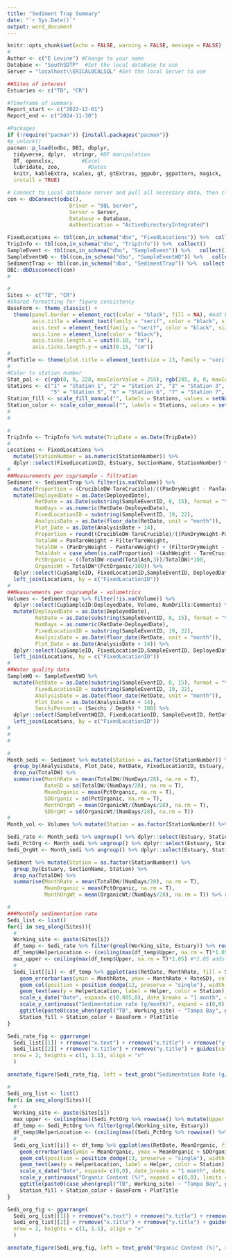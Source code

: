 ```yaml
---
title: "Sediment Trap Summary"
date: "`r Sys.Date()`"
output: word_document
---
```


```r
knitr::opts_chunk$set(echo = FALSE, warning = FALSE, message = FALSE)
#
Author <- c("E Levine") #Change to your name
Database <- "SouthSDTP"  #Set the local database to use
Server = "localhost\\ERICALOCALSQL" #Set the local Server to use

##Sites of interest
Estuaries <- c("TB", "CR")

#Timeframe of summary
Report_start <- c("2022-12-01")
Report_end <- c("2024-11-30")

#Packages
if (!require("pacman")) {install.packages("pacman")}
#p_unlock()
pacman::p_load(odbc, DBI, dbplyr,
  tidyverse, dplyr,  stringr, #DF manipulation
  DT, openxlsx,         #Excel
  lubridate, zoo,         #Dates
  knitr, kableExtra, scales, gt, gtExtras, ggpubr, ggpattern, magick, 
  install = TRUE)

```

```r
# Connect to Local database server and pull all necessary data, then close connection 
con <- dbConnect(odbc(),
                    Driver = "SQL Server", 
                    Server = Server,
                    Database = Database,
                    Authentication = "ActiveDirectoryIntegrated")

FixedLocations <- tbl(con,in_schema("dbo", "FixedLocations")) %>%  collect() 
TripInfo <- tbl(con,in_schema("dbo", "TripInfo")) %>%  collect() 
SampleEvent <- tbl(con,in_schema("dbo", "SampleEvent")) %>%   collect()
SampleEventWQ <- tbl(con,in_schema("dbo", "SampleEventWQ")) %>%   collect()
SedimentTrap <- tbl(con,in_schema("dbo", "SedimentTrap")) %>%  collect() 
DBI::dbDisconnect(con)
#
```

```r
#
Sites <- c("TB", "CR")
#Shared formatting for figure consistency
BaseForm <- theme_classic() +
  theme(panel.border = element_rect(color = "black", fill = NA), #Add border
        axis.title = element_text(family = "serif", color = "black", size = 17), axis.title.x = element_text(margin = margin(t = 12)), #Adjust axis title and text
        axis.text = element_text(family = "serif", color = "black", size = 12), axis.text.x = element_text(angle = 45, hjust = 1),
        axis.line = element_line(color = "black"),
        axis.ticks.length.x = unit(0.10, "cm"),
        axis.ticks.length.y = unit(0.15, "cm"))
#
PlotTitle <- theme(plot.title = element_text(size = 13, family = "serif", margin = margin(b = 0.07, t = 0)))
#
#Color to station number
Stat_pal <- c(rgb(0, 0, 228, maxColorValue = 255), rgb(245, 0, 0, maxColorValue = 255), rgb(0, 118, 0, maxColorValue = 255), rgb(102, 0, 102, maxColorValue = 255), rgb(245, 0, 0, maxColorValue = 255), rgb(0, 118, 0, maxColorValue = 255), rgb(255, 128, 0, maxColorValue = 255), rgb(127, 0, 255, maxColorValue = 255))
Stations <- c("1" = "Station 1", "2" = "Station 2", "3" = "Station 3", "4" = "Station 4", 
              "5" = "Station 5", "6" = "Station 6", "7" = "Station 7", "8" = "Station 8") 
Station_fill <- scale_fill_manual("", labels = Stations, values = setNames(Stat_pal, 1:8), na.value = "#999999")
Station_color <- scale_color_manual("", labels = Stations, values = setNames(Stat_pal, 1:8), na.value = "#999999")
#
#
```

```r
#
TripInfo <- TripInfo %>% mutate(TripDate = as.Date(TripDate))
#
Locations <- FixedLocations %>% 
  mutate(StationNumber = as.numeric(StationNumber)) %>% 
  dplyr::select(FixedLocationID, Estuary, SectionName, StationNumber) %>% distinct()  
#
##Measurements per cup/sample - filtration
Sediment <- SedimentTrap %>% filter(is.na(Volume)) %>% 
  mutate(Proportion = (CrucibleDW-TareCrucible)/((PanDryWeight - PanTareWeight) + (FilterDryWeight - FilterTareWeight))) %>%
  mutate(DeployedDate = as.Date(DeployedDate), 
         RetDate = as.Date(substring(SampleEventID, 8, 15), format = "%Y%m%d"), 
         NumDays = as.numeric(RetDate-DeployedDate),
         FixedLocationID = substring(SampleEventID, 19, 22), 
         AnalysisDate = as.Date(floor_date(RetDate, unit = "month")),
         Plot_Date = as.Date(AnalysisDate + 14),
         Proportion = round((CrucibleDW-TareCrucible)/((PanDryWeight-PanTareWeight)+(FilterDryWeight-FilterTareWeight)),3),
         TotalWW = PanTareWeight + FilterTareWeight,
         TotalDW = (PanDryWeight - PanTareWeight) + (FilterDryWeight - FilterTareWeight),
         TotalAsh = case_when(is.na(Proportion) ~(AshWeight - TareCrucible)*(1/PortionofSample), TRUE ~ (AshWeight - TareCrucible)*(1/Proportion)),
         PctOrganic = ((TotalDW-round(TotalAsh,3))/TotalDW)*100,
         OrganicWt = TotalDW*(PctOrganic/100)) %>%
  dplyr::select(CupSampleID, FixedLocationID,SampleEventID, DeployedDate,RetDate, AnalysisDate, Plot_Date, NumDays, Proportion, PortionofSample, TotalWW, TotalDW, TotalAsh, OrganicWt, PctOrganic) %>% 
  left_join(Locations, by = c("FixedLocationID"))
#
##Measurements per cup/sample - volumetrics
Volumes <- SedimentTrap %>% filter(!is.na(Volume)) %>% 
  dplyr::select(CupSampleID:DeployedDate, Volume, NumDrills:Comments) %>%
  mutate(DeployedDate = as.Date(DeployedDate), 
         RetDate = as.Date(substring(SampleEventID, 8, 15), format = "%Y%m%d"), 
         NumDays = as.numeric(RetDate-DeployedDate),
         FixedLocationID = substring(SampleEventID, 19, 22), 
         AnalysisDate = as.Date(floor_date(RetDate, unit = "month")),
         Plot_Date = as.Date(AnalysisDate + 14)) %>% 
  dplyr::select(CupSampleID, FixedLocationID,SampleEventID, DeployedDate,RetDate, AnalysisDate, Plot_Date, NumDays, Volume) %>%
  left_join(Locations, by = c("FixedLocationID"))
#
##Water quality data
SampleWQ <- SampleEventWQ %>% 
  mutate(RetDate = as.Date(substring(SampleEventID, 8, 15), format = "%Y%m%d"), 
         FixedLocationID = substring(SampleEventID, 19, 22), 
         AnalysisDate = as.Date(floor_date(RetDate, unit = "month")),
         Plot_Date = as.Date(AnalysisDate + 14),
         SecchiPercent = (Secchi / Depth) * 100) %>%
  dplyr::select(SampleEventWQID, FixedLocationID, SampleEventID, RetDate, AnalysisDate, Plot_Date, Temperature, Salinity, DissolvedOxygen, PercentDissolvedOxygen, pH, SecchiPercent, TurbidityYSI, TurbidityHach) %>%  
  left_join(Locations, by = c("FixedLocationID")) 
#
#
#
```

```r
#
Month_sedi <- Sediment %>% mutate(Station = as.factor(StationNumber)) %>%
  group_by(AnalysisDate, Plot_Date, RetDate, FixedLocationID, Estuary, SectionName, Station) %>%
  drop_na(TotalDW) %>%
  summarise(MonthRate = mean(TotalDW/(NumDays/28), na.rm = T),
            RateSD = sd(TotalDW/(NumDays/28), na.rm = T),
            MeanOrganic = mean(PctOrganic, na.rm = T),
            SDOrganic = sd(PctOrganic, na.rm = T),
            MonthOrgWt = mean(OrganicWt/(NumDays/28), na.rm = T),
            SDOrgWt = sd(OrganicWt/(NumDays/28), na.rm = T))
#
Month_vol <- Volumes %>% mutate(Station = as.factor(StationNumber)) %>% group_by(AnalysisDate, Plot_Date, RetDate, FixedLocationID, Estuary, SectionName, Station) %>% summarise(MonthVol = mean(Volume/(NumDays/28), na.rm = T))

Sedi_rate <- Month_sedi %>% ungroup() %>% dplyr::select(Estuary, Station, RetDate, contains("Rate")) %>% mutate(Helper = case_when(is.na(MonthRate) ~ "*", TRUE ~ NA))
Sedi_PctOrg <- Month_sedi %>% ungroup() %>% dplyr::select(Estuary, Station, RetDate, contains("Organic")) %>% mutate(Helper = case_when(is.na(MeanOrganic) ~ "*", TRUE ~ NA))
Sedi_OrgWt <- Month_sedi %>% ungroup() %>% dplyr::select(Estuary, Station, RetDate, contains("Wt")) %>% mutate(Helper = case_when(is.na(MonthOrgWt) ~ "*", TRUE ~ NA))
```

```r
Sediment %>% mutate(Station = as.factor(StationNumber)) %>%
  group_by(Estuary, SectionName, Station) %>%
  drop_na(TotalDW) %>%
  summarise(MonthRate = mean(TotalDW/(NumDays/28), na.rm = T),
            MeanOrganic = mean(PctOrganic, na.rm = T),
            MonthOrgWt = mean(OrganicWt/(NumDays/28), na.rm = T)) %>% rename("Sedimentation Rate (g/month)" = MonthRate, "% Organic" = MeanOrganic, "Oragnic Weight (g)" = MonthOrgWt) %>% ungroup() %>% gt() 
```

```r
#
###Monthly sedimentation rate
Sedi_list <- list()
for(i in seq_along(Sites)){
  #
  Working_site <- paste(Sites[i])
  df_temp <- Sedi_rate %>% filter(grepl(Working_site, Estuary)) %>% rowwise() %>% mutate(Upper = sum(MonthRate, RateSD, na.rm = TRUE))
  df_temp$HelperLocation <- (ceiling(max(df_temp$Upper, na.rm = T)*1.05)/5)
  max_upper <- ceiling(max(df_temp$Upper, na.rm = T)*1.05) #*1.05 adds 5% buffer to top if needed
  #
  Sedi_list[[i]] <- df_temp %>% ggplot(aes(RetDate, MonthRate, fill = Station, color = Station))+ 
    geom_errorbar(aes(ymin = MonthRate, ymax = MonthRate + RateSD), color = "black", position = position_dodge(12, preserve = "single"), width = 9) +
    geom_col(position = position_dodge(12, preserve = "single"), width = 9, color = "black") +
    geom_text(aes(y = HelperLocation, label = Helper, color = Station), position = position_dodge(12, preserve = "single"), size = 8) +
    scale_x_date("Date", expand= c(0.005,0), date_breaks = "1 month", date_labels = "%b %Y", limits = c(floor_date(min(TripInfo$TripDate), "month"), ceiling_date(max(TripInfo$TripDate), "month") %m-% days(1)))+
    scale_y_continuous("Sedimentation rate (g/month)", expand = c(0,0), limits = c(0, max(pretty(0:ceiling(max_upper*10)/10))), breaks = pretty(0:ceiling(max_upper*10)/10))+
    ggtitle(paste0(case_when(grepl("TB", Working_site) ~ "Tampa Bay", grepl("CR", Working_site) ~ "Caloosahatchee River", TRUE ~ "WRONG"))) +
    Station_fill + Station_color + BaseForm + PlotTitle
}

Sedi_rate_fig <- ggarrange(
  Sedi_list[[1]] + rremove("x.text") + rremove("x.title") + rremove("y.title") + guides(color = guide_legend(override.aes = list(size=2))),
  Sedi_list[[2]] + rremove("x.title") + rremove("y.title") + guides(color = guide_legend(override.aes = list(size=2))),
  nrow = 2, heights = c(1, 1.1), align = "v"  
  )

annotate_figure(Sedi_rate_fig, left = text_grob("Sedimentation Rate (g/month)", rot = 90, vjust = 0.4, family = "serif", size = 18, color = "black"))

```

```r
#
Sedi_org_list <- list()
for(i in seq_along(Sites)){
  #
  Working_site <- paste(Sites[i])
  max_upper <- ceiling(max((Sedi_PctOrg %>% rowwise() %>% mutate(Upper = sum(MeanOrganic, SDOrganic, na.rm = TRUE)))$Upper, na.rm = T)*1.05) #*1.05 adds 5% buffer to top if needed
  df_temp <- Sedi_PctOrg %>% filter(grepl(Working_site, Estuary))
  df_temp$HelperLocation <- (ceiling(max((Sedi_PctOrg %>% rowwise() %>% mutate(Upper = sum(MeanOrganic, SDOrganic, na.rm = TRUE)))$Upper, na.rm = T)*1.05))/5
  #
  Sedi_org_list[[i]] <- df_temp %>% ggplot(aes(RetDate, MeanOrganic, fill = Station, color = Station))+ 
    geom_errorbar(aes(ymin = MeanOrganic, ymax = MeanOrganic + SDOrganic), color = "black", position = position_dodge(13, preserve = "single"), width = 12) +
    geom_col(position = position_dodge(13, preserve = "single"), width = 10, color = "black") +
    geom_text(aes(y = HelperLocation, label = Helper, color = Station), position = position_dodge(13, preserve = "single"), size = 8) +
    scale_x_date("Date", expand= c(0,0), date_breaks = "1 month", date_labels = "%b %Y", limits = c(floor_date(min(TripInfo$TripDate), "month"), ceiling_date(max(TripInfo$TripDate), "month") %m-% days(1)))+
    scale_y_continuous("Organic Content (%)", expand = c(0,0), limits = c(0, max(pretty(0:ceiling(max_upper*10)/10))), breaks = pretty(0:ceiling(max_upper*10)/10))+
    ggtitle(paste0(case_when(grepl("TB", Working_site) ~ "Tampa Bay", grepl("CR", Working_site) ~ "Caloosahatchee River", TRUE ~ "WRONG"))) +
    Station_fill + Station_color + BaseForm + PlotTitle
}

Sedi_org_fig <- ggarrange(
  Sedi_org_list[[1]] + rremove("x.text") + rremove("x.title") + rremove("y.title") + guides(color = guide_legend(override.aes = list(size=2))),
  Sedi_org_list[[2]] + rremove("x.title") + rremove("y.title") + guides(color = guide_legend(override.aes = list(size=2))),
  nrow = 2, heights = c(1, 1.1), align = "v"  
  )

annotate_figure(Sedi_org_fig, left = text_grob("Organic Content (%)", rot = 90, vjust = 0.4, family = "serif", size = 18, color = "black"))

```